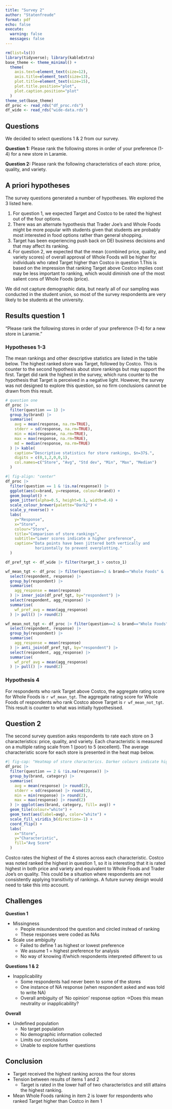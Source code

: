 ```yaml
---
title: "Survey 2"
author: "Statenfreude"
format: pdf
echo: false
execute: 
  warning: false
  messages: false
---
```


```r
rm(list=ls())
library(tidyverse); library(kableExtra)
base_theme <- theme_minimal() +
  theme(
    axis.text=element_text(size=12),
    axis.title=element_text(size=13),
    plot.title=element_text(size=15),
    plot.title.position="plot",
    plot.caption.position="plot"
  )
theme_set(base_theme)
df_proc <- read_rds("df_proc.rds")
df_wide <- read_rds("wide-data.rds")
```

## Questions
We decided to select questions 1 & 2 from our survey.

**Question 1:** Please rank the following stores in order of your preference 
(1-4) for a new store in Laramie.

**Question 2:** Please rank the following characteristics of each store: price,
quality, and variety.

## A priori hypotheses
The survey questions generated a number of hypotheses. We explored the 3 listed here.

1) For question 1, we expected Target and Costco to be rated the highest out of the four options.
2) There was an alternate hypothesis that Trader Joe's and Whole Foods might be more popular with students given that students are probably most interested in food options rather than general shopping.
3) Target has been experiencing push back on DEI business decisions and that may affect its ranking.
4) For question 2, we expected that the mean (combined price, quality, and variety scores) of overall approval of Whole Foods will be higher for individuals who rated Target higher than Costco in question 1.This is based on the impression that ranking Target above Costco implies cost may be less important to ranking, which would diminish one of the most salient cons of Whole Foods (price).

We did not capture demographic data, but nearly all of our sampling was
conducted in the student union, so most of the survey respondents are very
likely to be students at the university.

## Results question 1

"Please rank the following stores in order of your preference (1-4) for a new 
store in Laramie."

### Hypotheses 1-3
The mean rankings and other descriptive statistics are listed in the table
below. The highest ranked store was Target, followed by Costco. This
is counter to the second hypothesis about store rankings but may support the
first. Target did rank the highest in the survey, which runs counter to the
hypothesis that Target is perceived in a negative light. However, the survey was
not designed to explore this question, so no firm conclusions cannot be drawn 
from this result.

```r
# question one 
df_proc |>
  filter(question == 1) |> 
  group_by(brand) |> 
  summarise(
    avg = mean(response, na.rm=TRUE),
    stderr = sd(response, na.rm=TRUE),
    min = min(response, na.rm=TRUE),
    max = max(response, na.rm=TRUE),
    md = median(response, na.rm=TRUE)
  ) |> kable(
    caption="Descriptive statistics for store rankings, $n=37$.",
    digits = c(0,1,2,0,0,1),
    col.names=c("Store", "Avg", "Std dev", "Min", "Max", "Median")
  )
```

```r
#| fig-align: "center"
df_proc |>
  filter(question == 1 & !is.na(response)) |> 
  ggplot(aes(x=brand, y=response, colour=brand)) +
  geom_boxplot() +
  geom_jitter(alpha=0.5, height=0.1, width=0.4) +
  scale_colour_brewer(palette="Dark2") +
  scale_y_reverse() +
  labs(
    y="Response",
    x="Store",
    colour="Store",
    title="Comparison of store rankings",
    subtitle="Lower scores indicate a higher preference",
    caption="Data points have been jittered both vertically and 
             horizontally to prevent overplotting."
  )
```

```r
df_pref_tgt <- df_wide |> filter(target_1 > costco_1)

wf_mean_tgt <- df_proc |> filter(question==2 & brand=="Whole Foods" & !is.na(response)) |> 
  select(respondent, response) |> 
  group_by(respondent) |> 
  summarise(
    agg_response = mean(response)
  ) |> inner_join(df_pref_tgt, by="respondent") |> 
  select(respondent, agg_response) |> 
  summarise(
    wf_pref_avg = mean(agg_response)
  ) |> pull() |> round(2)

wf_mean_not_tgt <- df_proc |> filter(question==2 & brand=="Whole Foods" & !is.na(response)) |> 
  select(respondent, response) |> 
  group_by(respondent) |> 
  summarise(
    agg_response = mean(response)
  ) |> anti_join(df_pref_tgt, by="respondent") |> 
  select(respondent, agg_response) |> 
  summarise(
    wf_pref_avg = mean(agg_response)
  ) |> pull() |> round(2)
```

### Hypothesis 4
For respondents who rank Target above Costco, the aggregate rating score for
Whole Foods is `r wf_mean_tgt`. The aggregate rating score for Whole Foods of
respondents who rank Costco above Target is `r wf_mean_not_tgt`. This result is
counter to what was initially hypothesised.

## Question 2
The second survey question asks respondents to rate each store on 3
characteristics: price, quality, and variety. Each characteristic is measured on
a multiple rating scale from 1 (poor) to 5 (excellent). The average
characteristic score for each store is presented in the heat map below.
```r
#| fig-cap: "Heatmap of store characterics. Darker colours indicate higher rankings."
df_proc |>
  filter(question == 2 & !is.na(response)) |> 
  group_by(brand, category) |> 
  summarise(
    avg = mean(response) |> round(2),
    stderr = sd(response) |> round(2),
    min = min(response) |> round(2),
    max = max(response) |> round(2)
  ) |> ggplot(aes(brand, category, fill= avg)) + 
  geom_tile(colour="white") +
  geom_text(aes(label=avg), color="white") +
  scale_fill_viridis_b(direction=-1) +
  coord_flip() +
  labs(
    x="Store",
    y="Characteristic",
    fill="Avg Score"
  )
```
Costco rates the highest of the 4 stores across each characteristic. Costco was
noted ranked the highest in question 1, so it is interesting that it is rated
highest in both price and variety and equivalent to Whole Foods and Trader Joe's
on quality. This could be a situation where respondents are not consistently
applying transitivity of rankings. A future survey design would need to take
this into account.

## Challenges

**Question 1**

- Missingness
  * People misunderstood the question and circled instead of ranking
  * These responses were coded as NAs
- Scale use ambiguity
  * Failed to define 1 as highest or lowest preference
  * We assume 1 = highest preference for analysis
  * No way of knowing if/which respondents interpreted different to us

**Questions 1 & 2**

- Inapplicability
  * Some respondents had never been to some of the stores
  * One instance of NA response (when respondent asked and was told to write NA)
  * Overall ambiguity of ‘No opinion’ response option ->Does this mean neutrality or inapplicability?

**Overall**

- Undefined population
  * No target population
  * No demographic information collected
  * Limits our conclusions
  * Unable to explore further questions

## Conclusion

- Target received the highest ranking across the four stores
- Tension between results of items 1 and 2
  * Target is rated in the lower half of two characteristics and still attains the highest ranking. 
- Mean Whole Foods ranking in item 2 is lower for respondents who ranked Target higher than Costco in item 1